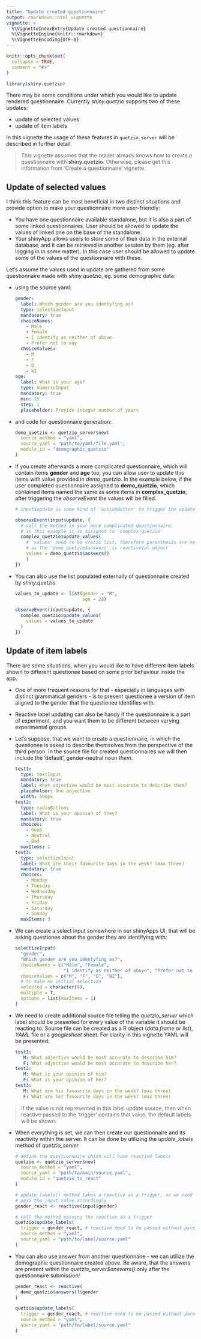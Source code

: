 ```yaml
---
title: "Update created questionnaire"
output: rmarkdown::html_vignette
vignette: >
  %\VignetteIndexEntry{Update created questionnaire}
  %\VignetteEngine{knitr::rmarkdown}
  %\VignetteEncoding{UTF-8}
---
```


```r
knitr::opts_chunk$set(
  collapse = TRUE,
  comment = "#>"
)
```

```r
library(shiny.quetzio)
```

There may be some conditions under which you would like to update rendered
questionnaire. Currently *shiny.quetzio* supports two of these updates:

- update of selected values
- update of item labels

In this vignette the usage of these features in `quetzio_server` will be
described in further detail.

>This vignette assumes that the reader already knows how to create a questionnaire
with **shiny.quetzio**. Otherwise, please get this information from 'Create
a questionnaire' vignette.

## Update of selected values

I think this feature can be most beneficial in two distinct situations and 
provide option to make your questionnaire more user-friendly:

- You have one questionnaire available standalone, but it is also a part
of some linked questionnaires. User should be allowed to update the values
of linked one on the base of the standalone.
- Your shinyApp allows users to store some of their data in the external
database, and it can be retrieved in another session by them (eg. after
logging in in some matter). In this case user should be allowed to update some
of the values of the questionnaire with these.

Let's assume the values used in update are gathered from some questionnaire
made with *shiny.quetzio*, eg. some demographic data:

- using the source yaml:

    ```yaml
    gender:
      label: Which gender are you identyfing as?
      type: selectizeInput
      mandatory: true
      choiceNames:
        - Male
        - Female
        - I identify as neither of above
        - Prefer not to say
      choiceValues:
        - M
        - F
        - O
        - NI
    age:
      label: What is your age?
      type: numericInput
      mandatory: true
      min: 15
      step: 1
      placeholder: Provide integer number of years
    ```

- and code for questionnaire generation:

    ```r
    demo_quetzio <- quetzio_server$new(
      source_method = "yaml",
      source_yaml = "path/to/yaml/file.yaml",
      module_id = "demographic_quetzio"
    )
    ```
    
- If you create afterwards a more complicated questionnaire, which will contain
items **gender** and **age** too, you can allow user to update this items with
value provided in *demo_quetzio*.
In the example below, if the user completed questionnaire assigned to **demo_quetzio**,
which contained items named the same as some items in **complex_quetzio**,
after triggering the *observeEvent* the values will be filled.

    ```r
    # input$update is some kind of 'actionButton' to trigger the update
    
    observeEvent(input$update, {
      # call the method in your more complicated questionnaire,
      # in this example it is assigned to 'complex_quetzio'
      complex_quetzio$update_values(
        # 'values' need to be static list, therefore parenthesis are needed
        # as the 'demo_quetzio$answers' is reactiveVal object
        values = demo_quetzio$answers()
        )
    })
    ```
    
- You can also use the list populated externally of questionnaire created by
*shiny.quetzio*

    ```r
    values_to_update <- list(gender = "M",
                             age = 28)
    
    observeEvent(input$update, {
      complex_quetzio$update_values(
        values = values_to_update
      )
    })
    ```

## Update of item labels

There are some situations, when you would like to have different item labels
shown to different questionee based on some prior behaviour inside the app. 

- One of more frequent reasons for that - especially in languages with distinct
grammatical genders - is to present questionee a version of item aligned to the
gender that the questionee identifies with. 
- Reactive label updating can also be handy if the questionnaire is a part of 
experiment, and you want them to be different between varying experimental groups.

- Let's suppose, that we want to create a questionnaire, in which the questionee
is asked to describe themselves from the perspective of the third person. In the
source file for created questionnaires we will then include the 'default', 
gender-neutral noun *them*.

    ```yaml
    test1:
      type: textInput
      mandatory: true
      label: What adjective would be most accurate to describe them?
      placeholder: One adjective
      width: 500px
    test2:
      type: radioButtons
      label: What is your opinion of they?
      mandatory: true
      choices:
        - Goob
        - Neutral
        - Bad
      maxItems: 1
    test3:
      type: selectizeInput
      label: What are their favourite days in the week? (max three)
      mandatory: true
      choices:
        - Monday
        - Tuesday
        - Wednesday
        - Thursday
        - Friday
        - Saturday
        - Sunday
      maxItems: 3
    ```

- We can create a select input somewhere in our shinyApps UI, that will be asking
questionee about the gender they are identifying with:

    ```r
    selectizeInput(
      "gender",
      "Which gender are you identyfing as?",
      choiceNames = c("Male", "Female", 
                      "I identify as neither of above", "Prefer not to say"),
      choiceValues = c("M", "F", "O", "NI"),
      # to make no initial selection
      selected = character(0),
      multiple = T,
      options = list(maxItems = 1)
    )
    ```
    
- We need to create additional source file telling the *quetzio_server* which
label should be presented for every value of the variable it should be reacting
to. Source file can be created as a R object (*data.frame* or *list*), *YAML* 
file or a *googlesheet* sheet. For clarity in this vignette YAML will be presented:

    ```yaml
    test1:
       M: What adjective would be most accurate to describe him?
       F: What adjective would be most accurate to describe her?
    test2:
       M: What is your opinion of him?
       F: What is your opinion of her?
    test3:
       M: What are his favourite days in the week? (max three)
       F: What are her favourite days in the week? (max three)
    ```
    
>If the value is not represented in this label update source, then when reactive
passed to the 'trigger' contains that value, the default labels will be shown.

- When everything is set, we can then create our questionnaire and its
reactivity within the server. It can be done by utilizing the *update_labels*
method of *quetzio_server*

    ```r
    # define the questionnaire which will have reactive labels
    quetzio <- quetzio_server$new(
      source_method = "yaml",
      source_yaml = "path/to/main/source.yaml",
      module_id = "quetzio_to_react"
    )
    
    # update_labels() method takes a reactive as a trigger, so we need to
    # pass the input value accordingly
    gender_react <- reactive(input$gender)
    
    # call the method passing the reactive as a trigger
    quetzio$update_labels(
      trigger = gender_react, # reactive need to be passed without parentheses!
      source_method = "yaml",
      source_yaml = "path/to/label/source.yaml"
    )
    ```
    
- You can also use answer from another questionnaire - we can utilize the 
demographic questionnaire created above. Be aware, that the answers are present
within the *quetzio_server$answers()* only after the questionnaire submission!

    ```r
    gender_react <- reactive(
      demo_quetzio$answers()$gender
    )
    
    quetzio$update_labels(
      trigger = gender_react, # reactive need to be passed without parentheses!
      source_method = "yaml",
      source_yaml = "path/to/label/source.yaml"
    )
    ```
